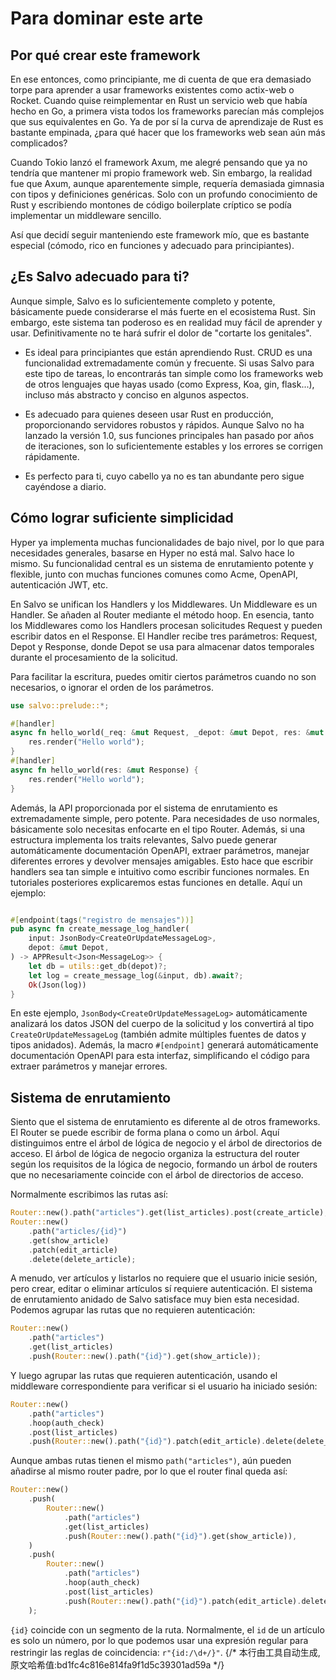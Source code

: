 # Para dominar este arte

## Por qué crear este framework

En ese entonces, como principiante, me di cuenta de que era demasiado torpe para aprender a usar frameworks existentes como actix-web o Rocket. Cuando quise reimplementar en Rust un servicio web que había hecho en Go, a primera vista todos los frameworks parecían más complejos que sus equivalentes en Go. Ya de por sí la curva de aprendizaje de Rust es bastante empinada, ¿para qué hacer que los frameworks web sean aún más complicados?

Cuando Tokio lanzó el framework Axum, me alegré pensando que ya no tendría que mantener mi propio framework web. Sin embargo, la realidad fue que Axum, aunque aparentemente simple, requería demasiada gimnasia con tipos y definiciones genéricas. Solo con un profundo conocimiento de Rust y escribiendo montones de código boilerplate críptico se podía implementar un middleware sencillo.

Así que decidí seguir manteniendo este framework mío, que es bastante especial (cómodo, rico en funciones y adecuado para principiantes).

## ¿Es Salvo adecuado para ti?

Aunque simple, Salvo es lo suficientemente completo y potente, básicamente puede considerarse el más fuerte en el ecosistema Rust. Sin embargo, este sistema tan poderoso es en realidad muy fácil de aprender y usar. Definitivamente no te hará sufrir el dolor de "cortarte los genitales".

- Es ideal para principiantes que están aprendiendo Rust. CRUD es una funcionalidad extremadamente común y frecuente. Si usas Salvo para este tipo de tareas, lo encontrarás tan simple como los frameworks web de otros lenguajes que hayas usado (como Express, Koa, gin, flask...), incluso más abstracto y conciso en algunos aspectos.

- Es adecuado para quienes deseen usar Rust en producción, proporcionando servidores robustos y rápidos. Aunque Salvo no ha lanzado la versión 1.0, sus funciones principales han pasado por años de iteraciones, son lo suficientemente estables y los errores se corrigen rápidamente.

- Es perfecto para ti, cuyo cabello ya no es tan abundante pero sigue cayéndose a diario.

## Cómo lograr suficiente simplicidad

Hyper ya implementa muchas funcionalidades de bajo nivel, por lo que para necesidades generales, basarse en Hyper no está mal. Salvo hace lo mismo. Su funcionalidad central es un sistema de enrutamiento potente y flexible, junto con muchas funciones comunes como Acme, OpenAPI, autenticación JWT, etc.

En Salvo se unifican los Handlers y los Middlewares. Un Middleware es un Handler. Se añaden al Router mediante el método hoop. En esencia, tanto los Middlewares como los Handlers procesan solicitudes Request y pueden escribir datos en el Response. El Handler recibe tres parámetros: Request, Depot y Response, donde Depot se usa para almacenar datos temporales durante el procesamiento de la solicitud.

Para facilitar la escritura, puedes omitir ciertos parámetros cuando no son necesarios, o ignorar el orden de los parámetros.

```rust
use salvo::prelude::*;

#[handler]
async fn hello_world(_req: &mut Request, _depot: &mut Depot, res: &mut Response) {
    res.render("Hello world");
}
#[handler]
async fn hello_world(res: &mut Response) {
    res.render("Hello world");
}
```

Además, la API proporcionada por el sistema de enrutamiento es extremadamente simple, pero potente. Para necesidades de uso normales, básicamente solo necesitas enfocarte en el tipo Router.
Además, si una estructura implementa los traits relevantes, Salvo puede generar automáticamente documentación OpenAPI, extraer parámetros, manejar diferentes errores y devolver mensajes amigables. Esto hace que escribir handlers sea tan simple e intuitivo como escribir funciones normales. En tutoriales posteriores explicaremos estas funciones en detalle. Aquí un ejemplo:

```rust

#[endpoint(tags("registro de mensajes"))]
pub async fn create_message_log_handler(
    input: JsonBody<CreateOrUpdateMessageLog>,
    depot: &mut Depot,
) -> APPResult<Json<MessageLog>> {
    let db = utils::get_db(depot)?;
    let log = create_message_log(&input, db).await?;
    Ok(Json(log))
}
```

En este ejemplo, `JsonBody<CreateOrUpdateMessageLog>` automáticamente analizará los datos JSON del cuerpo de la solicitud y los convertirá al tipo `CreateOrUpdateMessageLog` (también admite múltiples fuentes de datos y tipos anidados). Además, la macro `#[endpoint]` generará automáticamente documentación OpenAPI para esta interfaz, simplificando el código para extraer parámetros y manejar errores.

## Sistema de enrutamiento

Siento que el sistema de enrutamiento es diferente al de otros frameworks. El Router se puede escribir de forma plana o como un árbol. Aquí distinguimos entre el árbol de lógica de negocio y el árbol de directorios de acceso. El árbol de lógica de negocio organiza la estructura del router según los requisitos de la lógica de negocio, formando un árbol de routers que no necesariamente coincide con el árbol de directorios de acceso.

Normalmente escribimos las rutas así:

```rust
Router::new().path("articles").get(list_articles).post(create_article);
Router::new()
    .path("articles/{id}")
    .get(show_article)
    .patch(edit_article)
    .delete(delete_article);
```

A menudo, ver artículos y listarlos no requiere que el usuario inicie sesión, pero crear, editar o eliminar artículos sí requiere autenticación. El sistema de enrutamiento anidado de Salvo satisface muy bien esta necesidad. Podemos agrupar las rutas que no requieren autenticación:

```rust
Router::new()
    .path("articles")
    .get(list_articles)
    .push(Router::new().path("{id}").get(show_article));
```

Y luego agrupar las rutas que requieren autenticación, usando el middleware correspondiente para verificar si el usuario ha iniciado sesión:
```rust
Router::new()
    .path("articles")
    .hoop(auth_check)
    .post(list_articles)
    .push(Router::new().path("{id}").patch(edit_article).delete(delete_article));
```

Aunque ambas rutas tienen el mismo `path("articles")`, aún pueden añadirse al mismo router padre, por lo que el router final queda así:

```rust
Router::new()
    .push(
        Router::new()
            .path("articles")
            .get(list_articles)
            .push(Router::new().path("{id}").get(show_article)),
    )
    .push(
        Router::new()
            .path("articles")
            .hoop(auth_check)
            .post(list_articles)
            .push(Router::new().path("{id}").patch(edit_article).delete(delete_article)),
    );
```

`{id}` coincide con un segmento de la ruta. Normalmente, el `id` de un artículo es solo un número, por lo que podemos usar una expresión regular para restringir las reglas de coincidencia: `r"{id:/\d+/}"`.
{/* 本行由工具自动生成,原文哈希值:bd1fc4c816e814fa9f1d5c39301ad59a */}